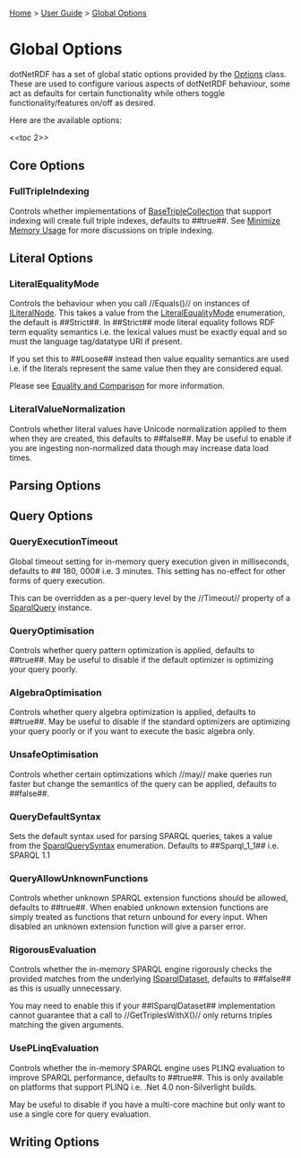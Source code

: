 [[Home]] > [[User Guide]] > [[UserGuide/Global Options|Global Options]]

= Global Options =

dotNetRDF has a set of global static options provided by the [[http://www.dotnetrdf.org/api/index.asp?Topic=VDS.RDF.Options|Options]] class.  These are used to configure various aspects of dotNetRDF behaviour, some act as defaults for certain functionality while others toggle functionality/features on/off as desired.

Here are the available options:

<<toc 2>>

== Core Options ==

=== FullTripleIndexing ===

Controls whether implementations of [[http://www.dotnetrdf.org/api/index.asp?Topic=VDS.RDF.BaseTripleCollection|BaseTripleCollection]] that support indexing will create full triple indexes, defaults to ##true##.  See [[HowTo/Minimize Memory Usage|Minimize Memory Usage]] for more discussions on triple indexing.

== Literal Options ==

=== LiteralEqualityMode ===

Controls the behaviour when you call //Equals()// on instances of [[http://www.dotnetrdf.org/api/index.asp?Topic=VDS.RDF.ILiteralNode|ILiteralNode]].  This takes a value from the [[http://www.dotnetrdf.org/api/index.asp?Topic=VDS.RDF.LiteralEqualityMode|LiteralEqualityMode]] enumeration, the default is ##Strict##.  In ##Strict## mode literal equality follows RDF term equality semantics i.e. the lexical values must be exactly equal and so must the language tag/datatype URI if present.

If you set this to ##Loose## instead then value equality semantics are used i.e. if the literals represent the same value then they are considered equal.

Please see [[UserGuide/Equality and Comparison|Equality and Comparison]] for more information.

=== LiteralValueNormalization ===

Controls whether literal values have Unicode normalization applied to them when they are created, this defaults to ##false##.  May be useful to enable if you are ingesting non-normalized data though may increase data load times.

== Parsing Options ==

== Query Options ==

=== QueryExecutionTimeout ===

Global timeout setting for in-memory query execution given in milliseconds, defaults to ## 180, 000# i.e. 3 minutes.  This setting has no-effect for other forms of query execution.

This can be overridden as a per-query level by the //Timeout// property of a [[http://www.dotnetrdf.org/api/index.asp?Topic=VDS.RDF.Query.SparqlQuery|SparqlQuery]] instance.

=== QueryOptimisation ===

Controls whether query pattern optimization is applied, defaults to ##true##.  May be useful to disable if the default optimizer is optimizing your query poorly.

=== AlgebraOptimisation ===

Controls whether query algebra optimization is applied, defaults to ##true##.  May be useful to disable if the standard optimizers are optimizing your query poorly or if you want to execute the basic algebra only.

=== UnsafeOptimisation ===

Controls whether certain optimizations which //may// make queries run faster but change the semantics of the query can be applied, defaults to ##false##.

=== QueryDefaultSyntax ===

Sets the default syntax used for parsing SPARQL queries, takes a value from the [[http://www.dotnetrdf.org/api/index.asp?Topic=VDS.RDF.Parsing.SparqlQuerySyntax|SparqlQuerySyntax]] enumeration.  Defaults to ##Sparql_1_1## i.e. SPARQL 1.1

=== QueryAllowUnknownFunctions ===

Controls whether unknown SPARQL extension functions should be allowed, defaults to ##true##.  When enabled unknown extension functions are simply treated as functions that return unbound for every input.  When disabled an unknown extension function will give a parser error.

=== RigorousEvaluation ===

Controls whether the in-memory SPARQL engine rigorously checks the provided matches from the underlying [[http://www.dotnetrdf.org/api/index.asp?Topic=VDS.RDF.Query.Datasets.ISparqlDataset|ISparqlDataset]], defaults to ##false## as this is usually unnecessary.

You may need to enable this if your ##ISparqlDataset## implementation cannot guarantee that a call to //GetTriplesWithX()// only returns triples matching the given arguments.

=== UsePLinqEvaluation ===

Controls whether the in-memory SPARQL engine uses PLINQ evaluation to improve SPARQL performance, defaults to ##true##.  This is only available on platforms that support PLINQ i.e. .Net 4.0 non-Silverlight builds.

May be useful to disable if you have a multi-core machine but only want to use a single core for query evaluation.

== Writing Options ==